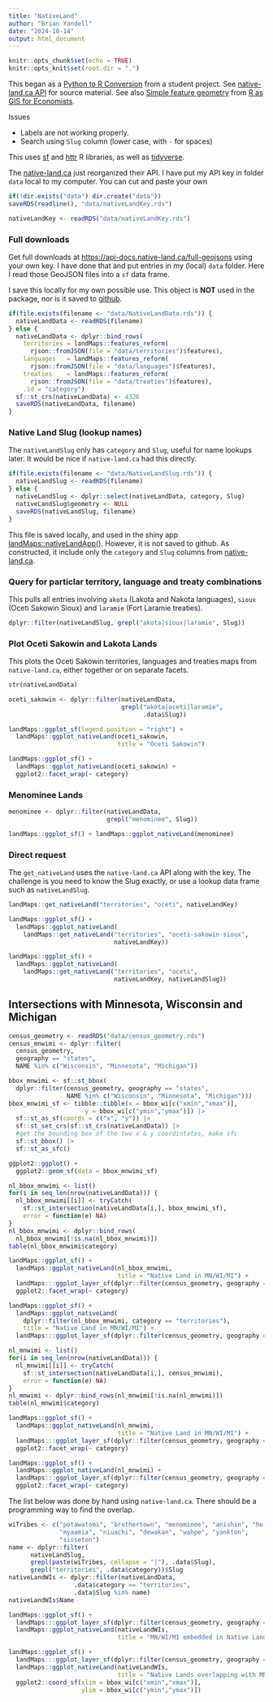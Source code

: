 ```yaml
---
title: "NativeLand"
author: "Brian Yandell"
date: "2024-10-14"
output: html_document
---
```


```r
knitr::opts_chunk$set(echo = TRUE)
knitr::opts_knit$set(root.dir = ".")
```

This began as a 
[Python to R Conversion](https://www.codeconvert.ai/python-to-r-converter)
from a student project.
See
[native-land.ca API](https://native-land.ca/resources/api-docs/)
for source material.
See also 
[Simple feature geometry](https://tmieno2.github.io/R-as-GIS-for-Economists/simple-feature-geometry-simple-feature-geometry-list-column-and-simple-feature.html)
from
[R as GIS for Economists](https://tmieno2.github.io/R-as-GIS-for-Economists/).

Issues

- Labels are not working properly.
- Search using `Slug` column (lower case, with `-` for spaces)

This uses
[sf](https://r-spatial.github.io/sf/)
and
[httr](https://httr.r-lib.org/)
R libraries, as well as
[tidyverse](https://www.tidyverse.org/).

The
[native-land.ca](https://native-land.ca/resources/api-docs/)
just reorganized their API.
I have put my API key in folder `data` local to my computer.
You can cut and paste your own

```r
if(!dir.exists("data") dir.create("data"))
saveRDS(readline(), "data/nativeLandKey.rds")
```

```r
nativeLandKey <- readRDS("data/nativeLandKey.rds")
```

### Full downloads

Get full downloads at <https://api-docs.native-land.ca/full-geojsons>
using your own key.
I have done that and put entries in my (local) `data` folder.
Here I read those GeoJSON files into a `sf` data frame.

I save this locally for my own possible use.
This object is **NOT** used in the package, nor is it
saved to
[github](https://github.com/byandell-Tribal/nativeLand).

```r
if(file.exists(filename <- "data/NativeLandData.rds")) {
  nativeLandData <- readRDS(filename)
} else {
  nativeLandData <- dplyr::bind_rows(
    territories = landMaps::features_reform(
      rjson::fromJSON(file = "data/territories")$features),
    languages   = landMaps::features_reform(
      rjson::fromJSON(file = "data/languages")$features),
    treaties    = landMaps::features_reform(
      rjson::fromJSON(file = "data/treaties")$features),
    .id = "category")
  sf::st_crs(nativeLandData) <- 4326
  saveRDS(nativeLandData, filename)
}
```

### Native Land Slug (lookup names)

The `nativeLandSlug` only has `category` and `Slug`,
useful for name lookups later. 
It would be nice if `native-land.ca` had this directly.

```r
if(file.exists(filename <- "data/NativeLandSlug.rds")) {
  nativeLandSlug <- readRDS(filename)
} else {
  nativeLandSlug <- dplyr::select(nativeLandData, category, Slug)
  nativeLandSlug$geometry <- NULL
  saveRDS(nativeLandSlug, filename)
}
```

This file is saved locally, and used in the shiny app
[landMaps::nativeLandApp()](https://github.com/byandell-Tribal/landMaps/blob/main/R/nativeLand.R).
However, it is not saved to github.
As constructed, it include only the `category` and `Slug`
columns from
[native-land.ca](https://native-land.ca/resources/api-docs/).

### Query for particlar territory, language and treaty combinations

This pulls all entries involving `akota` (Lakota and Nakota languages),
`sioux` (Oceti Sakowin Sioux) and `laramie` (Fort Laramie treaties).

```r
dplyr::filter(nativeLandSlug, grepl("akota|sioux|laramie", Slug))
```

### Plot Oceti Sakowin and Lakota Lands

This plots the Oceti Sakowin territories, languages and treaties
maps from `native-land.ca`, either together or on separate facets.

```r
str(nativeLandData)
```

```r
oceti_sakowin <- dplyr::filter(nativeLandData,
                               grepl("akota|oceti|laramie",
                                     .data$Slug))
```

```r
landMaps::ggplot_sf(legend.position = "right") + 
  landMaps::ggplot_nativeLand(oceti_sakowin,
                              title = "Oceti Sakowin")
```

```r
landMaps::ggplot_sf() + 
  landMaps::ggplot_nativeLand(oceti_sakowin) +
  ggplot2::facet_wrap(~ category)
```

### Menominee Lands

```r
menominee <- dplyr::filter(nativeLandData,
                           grepl("menominee", Slug))
```

```r
landMaps::ggplot_sf() + landMaps::ggplot_nativeLand(menominee)
```

### Direct request

The `get_nativeLand` uses the `native-land.ca` API along with the key.
The challenge is you need to know the Slug exactly,
or use a lookup data frame such as `nativeLandSlug`.

```r
landMaps::get_nativeLand("territories", "oceti", nativeLandKey)
```

```r
landMaps::ggplot_sf() +
  landMaps::ggplot_nativeLand(
    landMaps::get_nativeLand("territories", "oceti-sakowin-sioux",
                             nativeLandKey))
```

```r
landMaps::ggplot_sf() +
  landMaps::ggplot_nativeLand(
    landMaps::get_nativeLand("territories", "oceti",
                             nativeLandKey, nativeLandSlug))
```

## Intersections with Minnesota, Wisconsin and Michigan

```r
census_geometry <- readRDS("data/census_geometry.rds")
census_mnwimi <- dplyr::filter(
  census_geometry,
  geography == "states",
  NAME %in% c("Wisconsin", "Minnesota", "Michigan"))
```

```r
bbox_mnwimi <- sf::st_bbox(
  dplyr::filter(census_geometry, geography == "states",
                NAME %in% c("Wisconsin", "Minnesota", "Michigan")))
bbox_mnwimi_sf <- tibble::tibble(x = bbox_wi[c("xmin","xmax")],
                     y = bbox_wi[c("ymin","ymax")]) |> 
  sf::st_as_sf(coords = c("x", "y")) |> 
  sf::st_set_crs(sf::st_crs(nativeLandData)) |>
  #get the bounding box of the two x & y coordintates, make sfc
  sf::st_bbox() |>
  sf::st_as_sfc()
```

```r
ggplot2::ggplot() +
  ggplot2::geom_sf(data = bbox_mnwimi_sf)
```

```r
nl_bbox_mnwimi <- list()
for(i in seq_len(nrow(nativeLandData))) {
  nl_bbox_mnwimi[[i]] <- tryCatch(
    sf::st_intersection(nativeLandData[i,], bbox_mnwimi_sf),
    error = function(e) NA)
}
nl_bbox_mnwimi <- dplyr::bind_rows(
  nl_bbox_mnwimi[!is.na(nl_bbox_mnwimi)])
table(nl_bbox_mnwimi$category)
```

```r
landMaps::ggplot_sf() +
  landMaps::ggplot_nativeLand(nl_bbox_mnwimi,
                              title = "Native Land in MN/WI/MI") +
  landMaps:::ggplot_layer_sf(dplyr::filter(census_geometry, geography == "states", NAME %in% c("Wisconsin", "Minnesota", "Michigan")), color = "black") +
  ggplot2::facet_wrap(~ category)
```

```r
landMaps::ggplot_sf() +
  landMaps::ggplot_nativeLand(
    dplyr::filter(nl_bbox_mnwimi, category == "territories"),
    title = "Native Land in MN/WI/MI") +
  landMaps:::ggplot_layer_sf(dplyr::filter(census_geometry, geography == "states", NAME %in% c("Wisconsin", "Minnesota", "Michigan")), color = "black")
```

```r
nl_mnwimi <- list()
for(i in seq_len(nrow(nativeLandData))) {
  nl_mnwimi[[i]] <- tryCatch(
    sf::st_intersection(nativeLandData[i,], census_mnwimi),
    error = function(e) NA)
}
nl_mnwimi <- dplyr::bind_rows(nl_mnwimi[!is.na(nl_mnwimi)])
table(nl_mnwimi$category)
```

```r
landMaps::ggplot_sf() +
  landMaps::ggplot_nativeLand(nl_mnwimi,
                              title = "Native Land in MN/WI/MI") +
  landMaps:::ggplot_layer_sf(dplyr::filter(census_geometry, geography == "states", NAME %in% c("Wisconsin", "Minnesota", "Michigan")), color = "red") +
  ggplot2::facet_wrap(~ category)
```


```r
landMaps::ggplot_sf() +
  landMaps::ggplot_nativeLand(nl_mnwimi) +
  landMaps:::ggplot_layer_sf(dplyr::filter(census_geometry, geography == "states", NAME %in% c("Wisconsin", "Minnesota", "Michigan")), color = "red") +
  ggplot2::facet_wrap(~ category)
```

The list below was done by hand using `native-land.ca`.
There should be a programming way to find the overlap.

```r
wiTribes <- c("potawatomi", "brothertown", "menominee", "anishin", "ho-chunk", "oceti", "odawa", "mississauga", "fox", "wyandot",
              "myaamia", "niuachi", "dewakan", "wahpe", "yankton",
              "sisseton")
name <- dplyr::filter(
      nativeLandSlug,
      grepl(paste(wiTribes, collapse = "|"), .data$Slug),
      grepl("territories", .data$category))$Slug
nativeLandWIs <- dplyr::filter(nativeLandData,
                  .data$category == "territories",
                  .data$Slug %in% name)
nativeLandWIs$Name
```

```r
landMaps::ggplot_sf() +
  landMaps:::ggplot_layer_sf(dplyr::filter(census_geometry, geography == "states", NAME %in% c("Wisconsin", "Minnesota", "Michigan"))) +
  landMaps::ggplot_nativeLand(nativeLandWIs,
                              title = "MN/WI/MI embedded in Native Lands")
```

```r
landMaps::ggplot_sf() +
  landMaps:::ggplot_layer_sf(dplyr::filter(census_geometry, geography == "states", NAME %in% c("Wisconsin", "Minnesota", "Michigan"))) +
  landMaps::ggplot_nativeLand(nativeLandWIs,
                              title = "Native Lands overlapping with MN/WI/MI") +
  ggplot2::coord_sf(xlim = bbox_wi[c("xmin","xmax")],
                    ylim = bbox_wi[c("ymin","ymax")])

```
